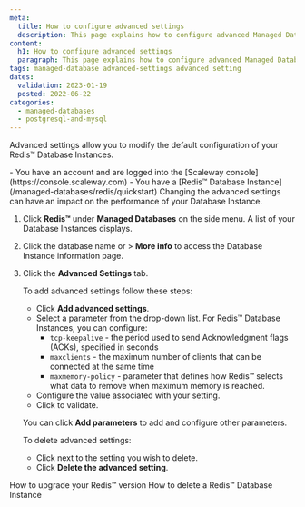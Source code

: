 ```yaml
---
meta:
  title: How to configure advanced settings  
  description: This page explains how to configure advanced Managed Database for Redis™ settings 
content:
  h1: How to configure advanced settings 
  paragraph: This page explains how to configure advanced Managed Database for Redis™ settings 
tags: managed-database advanced-settings advanced setting 
dates:
  validation: 2023-01-19
  posted: 2022-06-22
categories:
  - managed-databases
  - postgresql-and-mysql
---
```


Advanced settings allow you to modify the default configuration of your Redis™ Database Instances. 

<Macro id="iam-requirements" />
 
<Message type="requirement">
  - You have an account and are logged into the [Scaleway console](https://console.scaleway.com)
  - You have a [Redis™ Database Instance](/managed-databases/redis/quickstart)
</Message>

<Message type="important">
  Changing the advanced settings can have an impact on the performance of your Database Instance.
</Message>

1. Click **Redis™** under **Managed Databases** on the side menu. A list of your Database Instances displays.
2. Click the database name or <Icon name="more" /> > **More info** to access the Database Instance information page.
3. Click the **Advanced Settings** tab. 

    To add advanced settings follow these steps:

    - Click **Add advanced settings**.
    - Select a parameter from the drop-down list. For Redis™ Database Instances, you can configure:
      - `tcp-keepalive` - the period used to send Acknowledgment flags (ACKs), specified in seconds
      - `maxclients` - the maximum number of clients that can be connected at the same time
      - `maxmemory-policy` - parameter that defines how Redis™ selects what data to remove when maximum memory is reached. 
    - Configure the value associated with your setting.
    - Click <Icon name="validate" /> to validate.

    You can click **Add parameters** to add and configure other parameters. 

    To delete advanced settings: 
    - Click <Icon name="delete" /> next to the setting you wish to delete. 
    - Click **Delete the advanced setting**.


<Navigation title="See Also">
  <PreviousButton to="/managed-databases/redis/how-to/upgrade-redis-version">How to upgrade your Redis™ version</PreviousButton>
  <NextButton to="/managed-databases/redis/how-to/delete-a-database-for-redis">How to delete a Redis™ Database Instance</NextButton>
</Navigation>